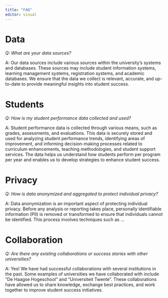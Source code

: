 ```yaml
---
title: "FAQ"
editor: visual
---
```


# Data

*Q: What are your data sources?*

A: Our data sources include various sources within the university's
systems and databases. These sources may include student information
systems, learning management systems, registration systems, and academic
databases. We ensure that the data we collect is relevant, accurate,
and up-to-date to provide meaningful insights into student success.

# Students

*Q: How is my student performance data collected and used?*

A: Student performance data is collected through various means, such as
grades, assessments, and evaluations. This data is securely stored and
used for analyzing student performance trends, identifying areas of
improvement, and informing decision-making processes related to
curriculum enhancements, teaching methodologies, and student support
services. The data helps us understand how students perform per program per year and enables us to develop strategies to enhance student
success.

# Privacy

*Q: How is data anonymized and aggregated to protect individual privacy?*

A: Data anonymization is an important aspect of protecting individual
privacy. Before any analysis or reporting takes place, personally
identifiable information (PII) is removed or transformed to ensure that
individuals cannot be identified. This process involves techniques such
as ...

# Collaboration

*Q: Are there any existing collaborations or success stories with other universities?*

A: Yes! We have had successful collaborations with several institutions in
the past. Some examples of universities we have collaborated with
include "De Haagse Hogeschool" and "Universiteit Twente". These
collaborations have allowed us to share knowledge, exchange best
practices, and work together to improve student success initiatives.
